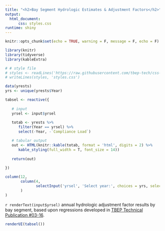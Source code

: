 ```yaml
---
title: "<h2>Bay Segment Hydrologic Estimates & Adjustment Factors</h2>"
output: 
  html_document:
      css: styles.css
runtime: shiny
---
```


```r
knitr::opts_chunk$set(echo = TRUE, warning = F, message = F, echo = F)

library(knitr)
library(tidyverse)
library(kableExtra)

# # style file
# styles <- readLines('https://raw.githubusercontent.com/tbep-tech/css-styling/master/styles.css')
# writeLines(styles, 'styles.css')

data(yrests)
yrs <- unique(yrests$Year)
```

```r
tabsel <- reactive({
   
   # input 
   yrsel <- input$yrsel
   
   totab <- yrests %>% 
      filter(Year == yrsel) %>% 
      select(-Year, -`Compliance Load`) 

   # tabular output
   out <- HTML(knitr::kable(totab, format = 'html', digits = 2) %>% 
      kable_styling(full_width = T, font_size = 14))
   
   return(out)
   
})
```

```r
column(12, 
       column(4, 
              selectInput('yrsel', 'Select year:', choices = yrs, selected = max(yrs))
       )
)
```

`r renderText(input$yrsel)` annual hydrologic adjustment factor results by bay segment, based upon regressions developed in [TBEP Technical Publication #03-16](https://drive.google.com/file/d/11NT0NQ2WbPO6pVZaD7P7Z6qjcwO1jxHw/view).
   
```r
renderUI(tabsel())
```
